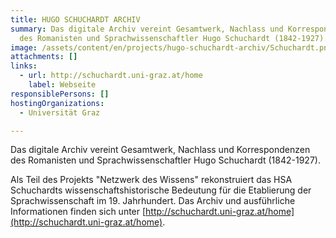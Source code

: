 ```yaml
---
title: HUGO SCHUCHARDT ARCHIV
summary: Das digitale Archiv vereint Gesamtwerk, Nachlass und Korrespondenzen
  des Romanisten und Sprachwissenschaftler Hugo Schuchardt (1842-1927).
image: /assets/content/en/projects/hugo-schuchardt-archiv/Schuchardt.png
attachments: []
links:
  - url: http://schuchardt.uni-graz.at/home
    label: Webseite
responsiblePersons: []
hostingOrganizations:
  - Universität Graz

---
```

Das digitale Archiv vereint Gesamtwerk, Nachlass und Korrespondenzen des Romanisten und Sprachwissenschaftler Hugo Schuchardt (1842-1927).

Als Teil des Projekts "Netzwerk des Wissens" rekonstruiert das HSA Schuchardts wissenschaftshistorische Bedeutung für die Etablierung der Sprachwissenschaft im 19. Jahrhundert. Das Archiv und ausführliche Informationen finden sich unter [http://schuchardt.uni-graz.at/home](http://schuchardt.uni-graz.at/home).